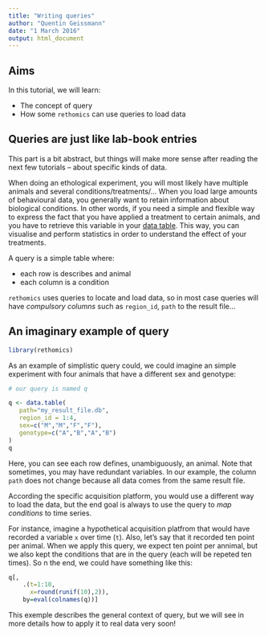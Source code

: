 ```yaml
---
title: "Writing queries"
author: "Quentin Geissmann"
date: "1 March 2016"
output: html_document
---
```



Aims
----- 

In this tutorial, we will learn:

* The concept of query
* How some `rethomics` can use queries to load data

Queries are just like lab-book entries
----------------------------------------
This part is a bit abstract, but things will make more sense after reading the next few tutorials -- about specific kinds of data.

When doing an ethological experiment, you will most likely have multiple animals and several conditions/treatments/...
When you load large amounts of behavioural data, you generally want to retain information about biological conditions.
In other words, if you need a simple and flexible way to express the fact that you have applied a treatment to certain animals,
and you have to retrieve this variable in your [data table](data_structure.html).
This way, you can visualise and perform statistics in order to understand the effect of your treatments.

A query is a simple table where:

* each row is describes and animal
* each column is a condition

`rethomics` uses queries to locate and load data, so in most case queries will have *compulsory columns* such as `region_id`, `path` to the result file...


An imaginary example of query
---------------------------------

```r
library(rethomics)
```

As an example of simplistic query could, we could imagine an simple experiment with four animals that have a different sex and genotype:


```r
# our query is named q

q <- data.table(
   path="my_result_file.db",
   region_id = 1:4,
   sex=c("M","M","F","F"),
   genotype=c("A","B","A","B")
)
q
```

Here, you can see each row defines, unambiguously, an animal. Note that sometimes, you may have redundant variables.
In our example, the column `path` does not change because all data comes from the same result file.

According the specific acquisition platform, you would use a different way to load the data, but the end goal is
always to use the query to *map conditions* to time series.

For instance, imagine a hypothetical acquisition platfrom that would have recorded a variable `x` over time (`t`). Also, let's say that it recorded ten point per animal. When we apply this query, we expect ten point per annimal, but we also kept the conditions that are in the query (each will be repeted ten times).
So n the end, we could have something like this:

```r
q[,
    .(t=1:10,
      x=round(runif(10),2)),
    by=eval(colnames(q))]
```


This exemple describes the general context of query, but we will see in more details how to apply it to real data very soon!

